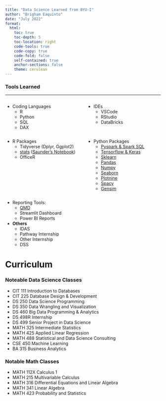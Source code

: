 ```yaml
---
title: "Data Science Learned from BYU-I"
author: "Brigham Eaquinto"
date: "July 2022"
format: 
  html:
    toc: true 
    toc-depth: 5
    toc-location: right
    code-tools: true  
    code-copy: true
    code-fold: false
    self-contained: true
    anchor-sections: false
    theme: cerulean
---
```



### Tools Learned 

----

:::::::::::::: {.columns}
::: {.column width="50%"}

- Coding Languages
    - R 
    - Python
    - SQL 
    - DAX

:::
::: {.column width="50%"}

- IDEs 
    - VSCode
    - RStudio
    - DataBricks

:::
::::::::::::::

:::::::::::::: {.columns}
::: {.column width="50%"}

- R Packages
    - Tidyverse (Dplyr, Ggplot2)
    - [stats](https://stat.ethz.ch/R-manual/R-devel/library/stats/html/00Index.html) ([Saunder's Notebook](https://byuistats.github.io/Statistics-Notebook/))
    - OfficeR

:::
::: {.column width="50%"}

- Python Packages
    - [Pyspark & Spark SQL](python_packages\spark\pyspark_notes.html)
    - [Tensorflow & Keras](python_packages\tensorflow_keras_notes.html) 
    - [Sklearn](python_packages\sklearn_notes.qmd) 
    - [Pandas](python_packages\pandas_notes.qmd)
    - [Numpy](python_packages\numpy_notes.html)
    - [Seaborn](python_packages\seaborn_notes.html)
    - [Plotnine](python_packages\plotnine_notes.html)
    - [Spacy](python_packages\spacy_notes.html)
    - [Gensim](python_packages\gensim_notes.html) 

:::
::::::::::::::



- Reporting Tools: 
    - [QMD](qmd/qmd_notes.html)
    - Streamlit Dashboard 
    - Power BI Reports
 

- __Others__
    - IDAS 
    - Pathway Internship 
    - Other Internship
    - DSS

 
# Curriculum


### Noteable Data Science Classes
- CIT 111 Introduction to Databases
- CIT 225 Database Design & Development
- DS 250 Data Science Programming 
- DS 350 Data Wrangling and Visualization
- DS 460 Big Data Programming & Analytics
- DS 498R Internship
- DS 499 Senior Project in Data Science 
- MATH 325 Intermediate Statistics 
- MATH 425 Applied Linear Regression
- MATH 488 Statistical and Data Science Consulting
- CSE 450 Machine Learning 
- BA 315 Business Analytics



### Notable Math Classes
- MATH 112X Calculus 1
- MATH 215 Multivariable Calculus 
- MATH 316 Differential Equations and Linear Algebra
- MATH 341 Linear Algebra 
- MATH 423 Probability and Statistics 